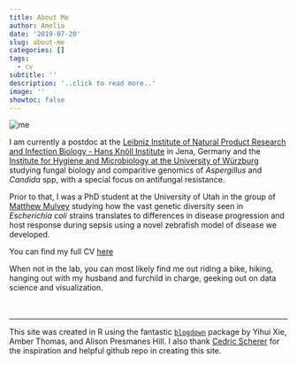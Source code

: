 ```yaml
---
title: About Me
author: Amelia
date: '2019-07-20'
slug: about-me
categories: []
tags:
  - cv
subtitle: ''
description: '..click to read more..'
image: ''
showtoc: false
---
```


![me](/top/about_files/hello-world.jpeg)\

I am currently a postdoc at the [Leibniz Institute of Natural Product Research and Infection Biology - Hans Knöll Institute](https://www.leibniz-hki.de/en/home.html) in Jena, Germany and the [Institute for Hygiene and Microbiology at the University of Würzburg](https://www.hygiene.uni-wuerzburg.de/startseite/) studying fungal biology and comparitive genomics of *Aspergillus* and *Candida* spp, with a special focus on antifungal resistance.<br>

Prior to that, I was a PhD student at the University of Utah in the group of [Matthew Mulvey](https://www.bioscience.utah.edu/faculty/mulvey/mulvey.php) studying how the vast genetic diversity seen in *Escherichia coli* strains translates to differences in disease progression and host response during sepsis using a novel zebrafish model of disease we developed.<br>

You can find my full CV [here](https://ameliabarber.netlify.com/top/vitae/)<br>

When not in the lab, you can most likely find me out riding a bike, hiking, hanging out with my husband and furchild in charge, geeking out on data science and visualization.
<br><br><br>

***
This site was created in R using the fantastic [`blogdown`](https://bookdown.org/yihui/blogdown/) package by Yihui Xie, Amber Thomas, and Alison Presmanes Hill. I also thank [Cedric Scherer](https://cedricscherer.netlify.com) for the inspiration and helpful github repo in creating this site.
